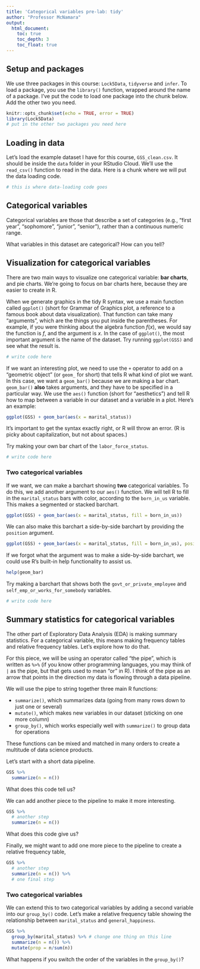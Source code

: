 ```yaml
---
title: 'Categorical variables pre-lab: tidy'
author: "Professor McNamara"
output:
  html_document:
    toc: true
    toc_depth: 3
    toc_float: true
---
```


## Setup and packages

We use three packages in this course: `Lock5Data`, `tidyverse` and `infer`. To load a package, you use the `library()` function, wrapped around the name of a package. I've put the code to load one package into the chunk below. Add the other two you need. 

```r
knitr::opts_chunk$set(echo = TRUE, error = TRUE)
library(Lock5Data)
# put in the other two packages you need here
```

## Loading in data

Let's load the example dataset I have for this course, `GSS_clean.csv`. It should be inside the `data` folder in your RStudio Cloud. We'll use the `read_csv()` function to read in the data. Here is a chunk where we will put the data loading code. 

```r
# this is where data-loading code goes
```

## Categorical variables

Categorical variables are those that describe a set of categories (e.g., "first year", "sophomore", "junior", "senior"), rather than a continuous numeric range. 

What variables in this dataset are categorical? How can you tell?

## Visualization for categorical variables

There are two main ways to visualize one categorical variable: **bar charts**, and pie charts. We're going to focus on bar charts here, because they are easier to create in R. 

When we generate graphics in the tidy R syntax, we use a main function called `ggplot()` (short for Grammar of Graphics plot, a reference to a famous book about data visualization). That function can take many "arguments", which are the things you put inside the parentheses. For example, if you were thinking about the algebra function $f(x)$, we would say the function is $f$, and the argument is $x$. In the case of `ggplot()`, the most important argument is the name of the dataset. Try running `ggplot(GSS)` and see what the result is. 

```r
# write code here
```

If we want an interesting plot, we need to use the `+` operator to add on a "geometric object" (or `geom_` for short) that tells R what kind of plot we want. In this case, we want a `geom_bar()` because we are making a bar chart. `geom_bar()` **also** takes arguments, and they have to be specified in a particular way. We use the `aes()` function (short for "aesthetics") and tell R how to map between a variable in our dataset and a variable in a plot. Here's an example:

```r
ggplot(GSS) + geom_bar(aes(x = marital_status))
```

It's important to get the syntax exactly right, or R will throw an error. (R is picky about capitalization, but not about spaces.)

Try making your own bar chart of the `labor_force_status`. 

```r
# write code here
```

### Two categorical variables
If we want, we can make a barchart showing **two** categorical variables. To do this, we add another argument to our `aes()` function. We will tell R to fill in the `marital_status` bars with color, according to the `born_in_us` variable. This makes a segmented or stacked barchart. 

```r
ggplot(GSS) + geom_bar(aes(x = marital_status, fill = born_in_us))
```

We can also make this barchart a side-by-side barchart by providing the `position` argument.

```r
ggplot(GSS) + geom_bar(aes(x = marital_status, fill = born_in_us), position = "dodge")
```

If we forgot what the argument was to make a side-by-side barchart, we could use R's built-in help functionality to assist us. 

```r
help(geom_bar)
```

Try making a barchart that shows both the `govt_or_private_employee` and `self_emp_or_works_for_somebody` variables. 

```r
# write code here
```

## Summary statistics for categorical variables

The other part of Exploratory Data Analysis (EDA) is making summary statistics. For a categorical variable, this means making frequency tables and relative frequency tables. Let's explore how to do that. 

For this piece, we will be using an operator called "the pipe", which is written as `%>%` (if you know other programming languages, you may think of `|` as the pipe, but that gets used to mean "or" in R). I think of the pipe as an arrow that points in the direction my data is flowing through a data pipeline. 

We will use the pipe to string together three main R functions:

- `summarize()`, which summarizes data (going from many rows down to just one or several)
- `mutate()`, which makes new variables in our dataset (sticking on one more column)
- `group_by()`, which works especially well with `summarize()` to group data for operations

These functions can be mixed and matched in many orders to create a multitude of data science products. 

Let's start with a short data pipeline.

```r
GSS %>%
  summarize(n = n())
```

What does this code tell us?

We can add another piece to the pipeline to make it more interesting.

```r
GSS %>%
  # another step
  summarize(n = n())
```

What does this code give us?

Finally, we might want to add one more piece to the pipeline to create a relative frequency table,

```r
GSS %>%
  # another step
  summarize(n = n()) %>%
  # one final step
```

### Two categorical variables

We can extend this to two categorical variables by adding a second variable into our `group_by()` code. Let's make a relative frequency table showing the relationship between `marital_status` and `general_happiness`. 

```r
GSS %>%
  group_by(marital_status) %>% # change one thing on this line
  summarize(n = n()) %>%
  mutate(prop = n/sum(n))
```

What happens if you switch the order of the variables in the `group_by()`?